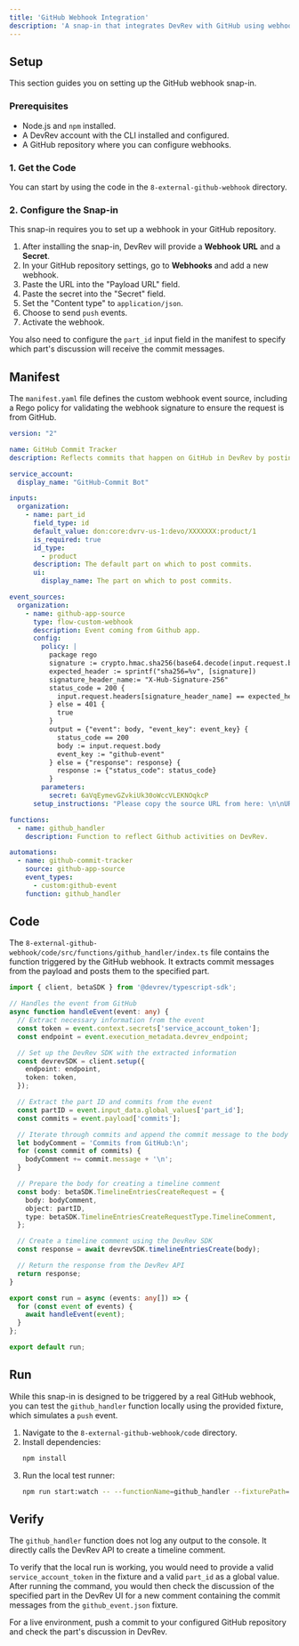 ```yaml
---
title: 'GitHub Webhook Integration'
description: 'A snap-in that integrates DevRev with GitHub using webhooks, posting commit messages from a repository to a discussion in DevRev.'
---
```


## Setup

This section guides you on setting up the GitHub webhook snap-in.

### Prerequisites

- Node.js and `npm` installed.
- A DevRev account with the CLI installed and configured.
- A GitHub repository where you can configure webhooks.

### 1. Get the Code

You can start by using the code in the `8-external-github-webhook` directory.

### 2. Configure the Snap-in

This snap-in requires you to set up a webhook in your GitHub repository.
1.  After installing the snap-in, DevRev will provide a **Webhook URL** and a **Secret**.
2.  In your GitHub repository settings, go to **Webhooks** and add a new webhook.
3.  Paste the URL into the "Payload URL" field.
4.  Paste the secret into the "Secret" field.
5.  Set the "Content type" to `application/json`.
6.  Choose to send `push` events.
7.  Activate the webhook.

You also need to configure the `part_id` input field in the manifest to specify which part's discussion will receive the commit messages.

## Manifest

The `manifest.yaml` file defines the custom webhook event source, including a Rego policy for validating the webhook signature to ensure the request is from GitHub.

```yaml
version: "2"

name: GitHub Commit Tracker
description: Reflects commits that happen on GitHub in DevRev by posting to timeline of a product part.

service_account:
  display_name: "GitHub-Commit Bot"

inputs:
  organization:
    - name: part_id
      field_type: id
      default_value: don:core:dvrv-us-1:devo/XXXXXXX:product/1
      is_required: true
      id_type:
        - product
      description: The default part on which to post commits.
      ui:
        display_name: The part on which to post commits.

event_sources:
  organization:
    - name: github-app-source
      type: flow-custom-webhook
      description: Event coming from Github app.
      config:
        policy: |
          package rego
          signature := crypto.hmac.sha256(base64.decode(input.request.body_raw), input.parameters.secret)
          expected_header := sprintf("sha256=%v", [signature])
          signature_header_name:= "X-Hub-Signature-256"
          status_code = 200 {
            input.request.headers[signature_header_name] == expected_header
          } else = 401 {
            true
          }
          output = {"event": body, "event_key": event_key} {
            status_code == 200
            body := input.request.body
            event_key := "github-event"
          } else = {"response": response} {
            response := {"status_code": status_code}
          }
        parameters:
          secret: 6aVqEymevGZvkiUk30oWccVLEKNOqkcP
      setup_instructions: "Please copy the source URL from here: \n\nURL: `{{ source.trigger_url  }}` \n\nSecret: `{{source.config.parameters.secret}}`."

functions:
  - name: github_handler
    description: Function to reflect Github activities on DevRev.

automations:
  - name: github-commit-tracker
    source: github-app-source
    event_types:
      - custom:github-event
    function: github_handler
```

## Code

The `8-external-github-webhook/code/src/functions/github_handler/index.ts` file contains the function triggered by the GitHub webhook. It extracts commit messages from the payload and posts them to the specified part.

```typescript
import { client, betaSDK } from '@devrev/typescript-sdk';

// Handles the event from GitHub
async function handleEvent(event: any) {
  // Extract necessary information from the event
  const token = event.context.secrets['service_account_token'];
  const endpoint = event.execution_metadata.devrev_endpoint;

  // Set up the DevRev SDK with the extracted information
  const devrevSDK = client.setup({
    endpoint: endpoint,
    token: token,
  });

  // Extract the part ID and commits from the event
  const partID = event.input_data.global_values['part_id'];
  const commits = event.payload['commits'];

  // Iterate through commits and append the commit message to the body of the comment
  let bodyComment = 'Commits from GitHub:\n';
  for (const commit of commits) {
    bodyComment += commit.message + '\n';
  }

  // Prepare the body for creating a timeline comment
  const body: betaSDK.TimelineEntriesCreateRequest = {
    body: bodyComment,
    object: partID,
    type: betaSDK.TimelineEntriesCreateRequestType.TimelineComment,
  };

  // Create a timeline comment using the DevRev SDK
  const response = await devrevSDK.timelineEntriesCreate(body);

  // Return the response from the DevRev API
  return response;
}

export const run = async (events: any[]) => {
  for (const event of events) {
    await handleEvent(event);
  }
};

export default run;
```

## Run

While this snap-in is designed to be triggered by a real GitHub webhook, you can test the `github_handler` function locally using the provided fixture, which simulates a `push` event.

1.  Navigate to the `8-external-github-webhook/code` directory.
2.  Install dependencies:
    ```bash
    npm install
    ```
3.  Run the local test runner:
    ```bash
    npm run start:watch -- --functionName=github_handler --fixturePath=github_event.json
    ```

## Verify

The `github_handler` function does not log any output to the console. It directly calls the DevRev API to create a timeline comment.

To verify that the local run is working, you would need to provide a valid `service_account_token` in the fixture and a valid `part_id` as a global value. After running the command, you would then check the discussion of the specified part in the DevRev UI for a new comment containing the commit messages from the `github_event.json` fixture.

For a live environment, push a commit to your configured GitHub repository and check the part's discussion in DevRev.
